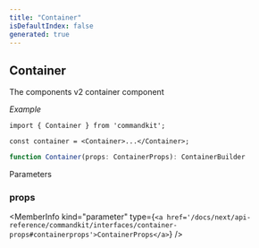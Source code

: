 ```yaml
---
title: "Container"
isDefaultIndex: false
generated: true
---
```



<!-- This file was generated from the CommandKit source. Do not modify. Instead, re-run the "docgen" script -->


## Container

<GenerationInfo sourceFile="packages/commandkit/src/components/v2/container.ts" sourceLine="35" packageName="commandkit" />

The components v2 container component



*Example*

```tsx
import { Container } from 'commandkit';

const container = <Container>...</Container>;
```

```ts title="Signature"
function Container(props: ContainerProps): ContainerBuilder
```
Parameters

### props

<MemberInfo kind="parameter" type={`<a href='/docs/next/api-reference/commandkit/interfaces/container-props#containerprops'>ContainerProps</a>`} />

